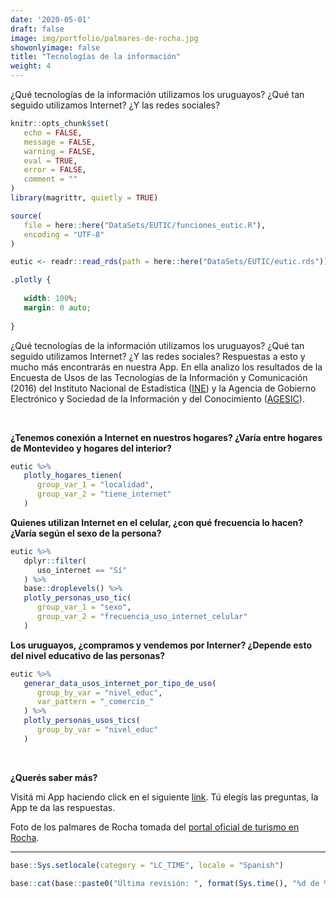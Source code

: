 ```yaml
---
date: '2020-05-01'
draft: false
image: img/portfolio/palmares-de-rocha.jpg
showonlyimage: false
title: "Tecnologías de la información"
weight: 4
---
```


¿Qué tecnologías de la información utilizamos los uruguayos? ¿Qué tan seguido utilizamos Internet? ¿Y las redes sociales?
<!--more-->

```r
knitr::opts_chunk$set(
   echo = FALSE,
   message = FALSE,
   warning = FALSE,
   eval = TRUE,
   error = FALSE,
   comment = ""
)
library(magrittr, quietly = TRUE)
```

```r
source(
   file = here::here("DataSets/EUTIC/funciones_eutic.R"),
   encoding = "UTF-8"
)
```

```r
eutic <- readr::read_rds(path = here::here("DataSets/EUTIC/eutic.rds"))
```

```css
.plotly {
   
   width: 100%;
   margin: 0 auto;
   
}
```

¿Qué tecnologías de la información utilizamos los uruguayos? ¿Qué tan seguido utilizamos Internet? ¿Y las redes sociales? Respuestas a esto y mucho más encontrarás en nuestra App. En ella analizo los resultados de la Encuesta de Usos de las Tecnologías de la Información y Comunicación (2016) del Instituto Nacional de Estadística ([INE](http://www.ine.gub.uy/)) y la Agencia de Gobierno Electrónico y Sociedad de la Información y del Conocimiento ([AGESIC](https://www.gub.uy/agencia-gobierno-electronico-sociedad-informacion-conocimiento/)). 

<br>

**¿Tenemos conexión a Internet en nuestros hogares? ¿Varía entre hogares de Montevideo y hogares del interior?**

```r
eutic %>%
   plotly_hogares_tienen(
      group_var_1 = "localidad",
      group_var_2 = "tiene_internet"
   )
```

**Quienes utilizan Internet en el celular, ¿con qué frecuencia lo hacen? ¿Varía según el sexo de la persona?**

```r
eutic %>%
   dplyr::filter(
      uso_internet == "Sí"
   ) %>%
   base::droplevels() %>%
   plotly_personas_uso_tic(
      group_var_1 = "sexo",
      group_var_2 = "frecuencia_uso_internet_celular"
   )
```

**Los uruguayos, ¿compramos y vendemos por Interner? ¿Depende esto del nivel educativo de las personas?**

```r
eutic %>%
   generar_data_usos_internet_por_tipo_de_uso(
      group_by_var = "nivel_educ",
      var_pattern = "_comercio_"
   ) %>%
   plotly_personas_usos_tics(
      group_by_var = "nivel_educ"
   )
```

<br>

**¿Querés saber más?**

Visitá mi App haciendo click en el siguiente [link](https://daczarne.shinyapps.io/AppEUTIC/). Tú elegís las preguntas, la App te da las respuestas.

Foto de los palmares de Rocha tomada del [portal oficial de turismo en Rocha](http://turismorocha.gub.uy/atractivos/naturaleza/palmares-de-rocha).

***

```r
base::Sys.setlocale(category = "LC_TIME", locale = "Spanish")
```

```r
base::cat(base::paste0("Última revisión: ", format(Sys.time(), "%d de %B de %Y")))
```
